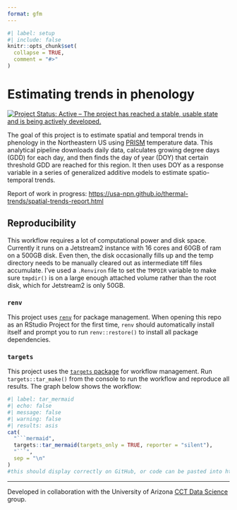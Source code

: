 ```yaml
---
format: gfm
---
```


<!-- README.md is generated from README.Qmd. Please edit that file -->

```r
#| label: setup
#| include: false
knitr::opts_chunk$set(
  collapse = TRUE,
  comment = "#>"
)
```

# Estimating trends in phenology

<!-- badges: start -->

[![Project Status: Active – The project has reached a stable, usable state and is being actively developed.](https://www.repostatus.org/badges/latest/active.svg)](https://www.repostatus.org/#active)

<!-- badges: end -->

The goal of this project is to estimate spatial and temporal trends in phenology in the Northeastern US using [PRISM](https://prism.oregonstate.edu/) temperature data.
This analytical pipeline downloads daily data, calculates growing degree days (GDD) for each day, and then finds the day of year (DOY) that certain threshold GDD are reached for this region. 
It then uses DOY as a response variable in a series of generalized additive models to estimate spatio-temporal trends.

Report of work in progress: <https://usa-npn.github.io/thermal-trends/spatial-trends-report.html>

## Reproducibility

This workflow requires a lot of computational power and disk space.  Currently it runs on a Jetstream2 instance with 16 cores and 60GB of ram on a 500GB disk.  Even then, the disk occasionally fills up and the temp directory needs to be manually cleared out as intermediate tiff files accumulate.  I've used a `.Renviron` file to set the `TMPDIR` variable to make sure `tmpdir()` is on a large enough attached volume rather than the root disk, which for Jetstream2 is only 50GB.

### `renv`

This project uses [`renv`](https://rstudio.github.io/renv/articles/renv.html) for package management.
When opening this repo as an RStudio Project for the first time, `renv` should automatically install itself and prompt you to run `renv::restore()` to install all package dependencies.

### `targets`

This project uses the [`targets` package](https://docs.ropensci.org/targets/) for workflow management.
Run `targets::tar_make()` from the console to run the workflow and reproduce all results.
The graph below shows the workflow:

```r
#| label: tar_mermaid
#| echo: false
#| message: false
#| warning: false
#| results: asis
cat(
  "```mermaid",
  targets::tar_mermaid(targets_only = TRUE, reporter = "silent"),
  "```",
  sep = "\n"
)
#this should display correctly on GitHub, or code can be pasted into https://mermaid.live
```

------------------------------------------------------------------------

Developed in collaboration with the University of Arizona [CCT Data Science](https://datascience.cct.arizona.edu/) group.
